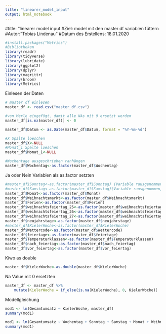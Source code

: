 ```yaml
---
title: "linearer_model_input"
output: html_notebook
---
```



#title: "linearer model input
#Ziel: model mit den master df variablen füttern
#Autor: "Tobias Lindenau"
#Datum des Erstellens: 18.01.2020


```r
#install.packages("Metrics")
#Bibliotheken
library(readr)
library(tidyverse)
library(lubridate)
library(ggplot2)
library(dplyr)
library(magrittr)
library(broom)
library(Metrics)

```

Einlesen der Daten
```r
# master df einlesen
master_df <- read.csv("master_df.csv")

#von Merle eingefügt, damit alle NAs mit 0 ersetzt werden 
master_df[is.na(master_df)] <- 0 

master_df$Datum <- as.Date(master_df$Datum, format = "%Y-%m-%d")

#X Spalte loeschen
master_df$X<-NULL
#Monat_1 Spalte loeschen
master_df$Monat_1<-NULL

#Wochentage ausgeschrieben ranhängen 
master_df$Wochentag<-as.factor(master_df$Wochentag)
```

Ja oder Nein Variablen als as.factor setzten
```r

#master_df$Sonntag<-as.factor(master_df$Sonntag) (Variable rausgenommen, weil es ja schon im Wochentag ist -Merle)
#master_df$Samstag<-as.factor(master_df$Samstag)(Variable rausgenommen, weil es ja schon im Wochentag ist -Merle)
master_df$Monat<-as.factor(master_df$Monat)
master_df$Weihnachtsmarkt<-as.factor(master_df$Weihnachtsmarkt)
master_df$Ferien<-as.factor(master_df$Ferien)
master_df$weihnachtsfeiertag_25<-as.factor(master_df$weihnachtsfeiertag_25)
master_df$weihnachtsfeiertag_26<-as.factor(master_df$weihnachtsfeiertag_26)
master_df$weihnachtsfeiertag_27<-as.factor(master_df$weihnachtsfeiertag_27)
master_df$neujahrstage<-as.factor(master_df$neujahrstage)
#master_df$KielerWoche<-as.factor(master_df$KielerWoche)
master_df$Wettercode<-as.factor(master_df$Wettercode)
master_df$feiertage<-as.factor(master_df$feiertage)
master_df$Temperaturklassen<-as.factor(master_df$Temperaturklassen)
master_df$nach_feiertag<-as.factor(master_df$nach_feiertag)
master_df$vor_feiertag<-as.factor(master_df$vor_feiertag)

```

Kiwo as double
```r
master_df$KielerWoche<-as.double(master_df$KielerWoche)
```

Na Value mit 0 ersetzten
```r
master_df <- master_df %>%
    mutate(KielerWoche = if_else(is.na(KielerWoche), 0, KielerWoche))
```


Modellgleichung
```r
mod1 <- lm(Gesamtumsatz ~ KielerWoche, master_df)
summary(mod1)

```

```r
mod1 <- lm(Gesamtumsatz ~ Wochentag + Sonntag + Samstag + Monat + Weihnachtsmarkt + Ferien + Monat + Ware_1 + Ware_2 + Ware_3 + Ware_4 + Ware_5 + Ware_6 + weihnachtsfeiertag_25 + weihnachtsfeiertag_26 + weihnachtsfeiertag_27 + neujahrstage + KielerWoche, master_df)
summary(mod1)
```


